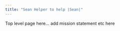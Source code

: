 ---
title: "Sean Helper to help |Sean|"
---

Top level page here...
add mission statement etc here
